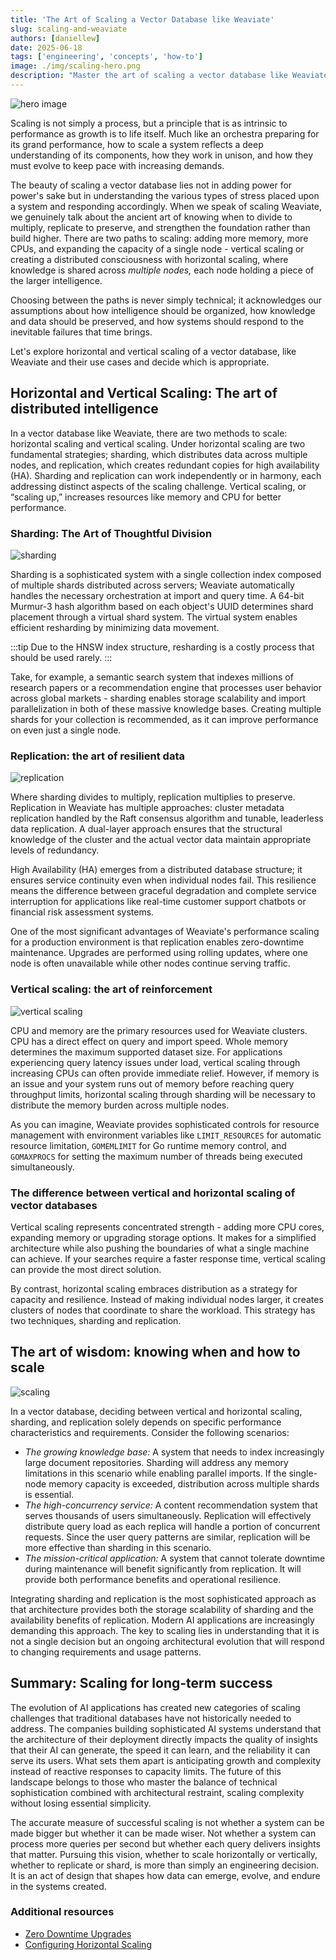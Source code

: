 ```yaml
---
title: 'The Art of Scaling a Vector Database like Weaviate'
slug: scaling-and-weaviate
authors: [daniellew]
date: 2025-06-18
tags: ['engineering', 'concepts', 'how-to']
image: ./img/scaling-hero.png
description: "Master the art of scaling a vector database like Weaviate. "
---
```


![hero image](./img/scaling-hero.png)

Scaling is not simply a process, but a principle that is as intrinsic to performance as growth is to life itself. Much like an orchestra preparing for its grand performance, how to scale a system reflects a deep understanding of its components, how they work in unison, and how they must evolve to keep pace with increasing demands.

The beauty of scaling a vector database lies not in adding power for power's sake but in understanding the various types of stress placed upon a system and responding accordingly. When we speak of scaling Weaviate, we genuinely talk about the ancient art of knowing when to divide to multiply, replicate to preserve, and strengthen the foundation rather than build higher. There are two paths to scaling: adding more memory, more CPUs, and expanding the capacity of a single node - vertical scaling or creating a distributed consciousness with horizontal scaling, where knowledge is shared across *multiple nodes,* each node holding a piece of the larger intelligence.

Choosing between the paths is never simply technical; it acknowledges our assumptions about how intelligence should be organized, how knowledge and data should be preserved, and how systems should respond to the inevitable failures that time brings.

Let's explore horizontal and vertical scaling of a vector database, like Weaviate and their use cases and decide which is appropriate.

## Horizontal and Vertical Scaling: The art of distributed intelligence

In a vector database like Weaviate, there are two methods to scale: horizontal scaling and vertical scaling. Under horizontal scaling are two fundamental strategies; sharding, which distributes data across multiple nodes, and replication, which creates redundant copies for high availability (HA). Sharding and replication can work independently or in harmony, each addressing distinct aspects of the scaling challenge. Vertical scaling, or “scaling up,” increases resources like memory and CPU for better performance. 

### Sharding: The Art of Thoughtful Division

![sharding](./img/weaviate-blog-sharding.png)

Sharding is a sophisticated system with a single collection index composed of multiple shards distributed across servers; Weaviate automatically handles the necessary orchestration at import and query time. A 64-bit Murmur-3 hash algorithm based on each object's UUID determines shard placement through a virtual shard system. The virtual system enables efficient resharding by minimizing data movement.

:::tip
Due to the HNSW index structure, resharding is a costly process that should be used rarely.
:::

Take, for example, a semantic search system that indexes millions of research papers or a recommendation engine that processes user behavior across global markets - sharding enables storage scalability and import parallelization in both of these massive knowledge bases. Creating multiple shards for your collection is recommended, as it can improve performance on even just a single node.

### Replication: the art of resilient data

![replication](./img/weaviate-blog-replication.png)

Where sharding divides to multiply, replication multiplies to preserve. Replication in Weaviate has multiple approaches: cluster metadata replication handled by the Raft consensus algorithm and tunable, leaderless data replication. A dual-layer approach ensures that the structural knowledge of the cluster and the actual vector data maintain appropriate levels of redundancy.

High Availability (HA) emerges from a distributed database structure; it ensures service continuity even when individual nodes fail. This resilience means the difference between graceful degradation and complete service interruption for applications like real-time customer support chatbots or financial risk assessment systems.

One of the most significant advantages of Weaviate's performance scaling for a production environment is that replication enables zero-downtime maintenance. Upgrades are performed using rolling updates, where one node is often unavailable while other nodes continue serving traffic.

### Vertical scaling: the art of reinforcement

![vertical scaling](./img/weaviate-blog-vertical-scaling.png)

CPU and memory are the primary resources used for Weaviate clusters. CPU has a direct effect on query and import speed. Whole memory determines the maximum supported dataset size. For applications experiencing query latency issues under load, vertical scaling through increasing CPUs can often provide immediate relief. However, if memory is an issue and your system runs out of memory before reaching query throughput limits, horizontal scaling through sharding will be necessary to distribute the memory burden across multiple nodes.

As you can imagine, Weaviate provides sophisticated controls for resource management with environment variables like `LIMIT_RESOURCES` for automatic resource limitation, `GOMEMLIMIT` for Go runtime memory control, and `GOMAXPROCS` for setting the maximum number of threads being executed simultaneously.

### The difference between vertical and horizontal scaling of vector databases

Vertical scaling represents concentrated strength - adding more CPU cores, expanding memory or upgrading storage options. It makes for a simplified architecture while also pushing the boundaries of what a single machine can achieve. If your searches require a faster response time, vertical scaling can provide the most direct solution. 

By contrast, horizontal scaling embraces distribution as a strategy for capacity and resilience. Instead of making individual nodes larger, it creates clusters of nodes that coordinate to share the workload. This strategy has two techniques, sharding and replication.

## The art of wisdom: knowing when and how to scale

![scaling](./img/weaviate-blog-scaling.png)

In a vector database, deciding between vertical and horizontal scaling, sharding, and replication solely depends on specific performance characteristics and requirements. Consider the following scenarios:

- *The growing knowledge base:* A system that needs to index increasingly large document repositories. Sharding will address any memory limitations in this scenario while enabling parallel imports. If the single-node memory capacity is exceeded, distribution across multiple shards is essential.
- *The high-concurrency service:* A content recommendation system that serves thousands of users simultaneously. Replication will effectively distribute query load as each replica will handle a portion of concurrent requests. Since the user query patterns are similar, replication will be more effective than sharding in this scenario.
- *The mission-critical application:* A system that cannot tolerate downtime during maintenance will benefit significantly from replication. It will provide both performance benefits and operational resilience.

Integrating sharding and replication is the most sophisticated approach as that architecture provides both the storage scalability of sharding and the availability benefits of replication. Modern AI applications are increasingly demanding this approach. The key to scaling lies in understanding that it is not a single decision but an ongoing architectural evolution that will respond to changing requirements and usage patterns.

## Summary: Scaling for long-term success

The evolution of AI applications has created new categories of scaling challenges that traditional databases have not historically needed to address. The companies building sophisticated AI systems understand that the architecture of their deployment directly impacts the quality of insights that their AI can generate, the speed it can learn, and the reliability it can serve its users. What sets them apart is anticipating growth and complexity instead of reactive responses to capacity limits. The future of this landscape belongs to those who master the balance of technical sophistication combined with architectural restraint, scaling complexity without losing essential simplicity.

The accurate measure of successful scaling is not whether a system can be made bigger but whether it can be made wiser. Not whether a system can process more queries per second but whether each query delivers insights that matter. Pursuing this vision, whether to scale horizontally or vertically, whether to replicate or shard, is more than simply an engineering decision. It is an act of design that shapes how data can emerge, evolve, and endure in the systems created.

### Additional resources

- [Zero Downtime Upgrades](https://weaviate.io/blog/zero-downtime-upgrades)
- [Configuring Horizontal Scaling](https://docs.weaviate.io/weaviate/concepts/cluster)


<WhatsNext />